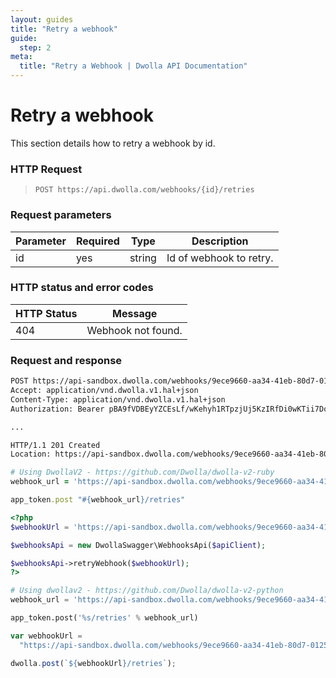 ```yaml
---
layout: guides
title: "Retry a webhook"
guide:
  step: 2
meta:
  title: "Retry a Webhook | Dwolla API Documentation"
---
```


# Retry a webhook

This section details how to retry a webhook by id.

### HTTP Request

> `POST https://api.dwolla.com/webhooks/{id}/retries`

### Request parameters

| Parameter | Required | Type   | Description             |
| --------- | -------- | ------ | ----------------------- |
| id        | yes      | string | Id of webhook to retry. |

### HTTP status and error codes

| HTTP Status | Message            |
| ----------- | ------------------ |
| 404         | Webhook not found. |

### Request and response

```bash
POST https://api-sandbox.dwolla.com/webhooks/9ece9660-aa34-41eb-80d7-0125d53b45e8/retries
Accept: application/vnd.dwolla.v1.hal+json
Content-Type: application/vnd.dwolla.v1.hal+json
Authorization: Bearer pBA9fVDBEyYZCEsLf/wKehyh1RTpzjUj5KzIRfDi0wKTii7DqY

...

HTTP/1.1 201 Created
Location: https://api-sandbox.dwolla.com/webhooks/9ece9660-aa34-41eb-80d7-0125d53b45e8/retries/5aa27a0f-cf99-418d-a3ee-67c0ff99a494
```

```ruby
# Using DwollaV2 - https://github.com/Dwolla/dwolla-v2-ruby
webhook_url = 'https://api-sandbox.dwolla.com/webhooks/9ece9660-aa34-41eb-80d7-0125d53b45e8'

app_token.post "#{webhook_url}/retries"
```

```php
<?php
$webhookUrl = 'https://api-sandbox.dwolla.com/webhooks/9ece9660-aa34-41eb-80d7-0125d53b45e8';

$webhooksApi = new DwollaSwagger\WebhooksApi($apiClient);

$webhooksApi->retryWebhook($webhookUrl);
?>
```

```python
# Using dwollav2 - https://github.com/Dwolla/dwolla-v2-python
webhook_url = 'https://api-sandbox.dwolla.com/webhooks/9ece9660-aa34-41eb-80d7-0125d53b45e8'

app_token.post('%s/retries' % webhook_url)
```

```javascript
var webhookUrl =
  "https://api-sandbox.dwolla.com/webhooks/9ece9660-aa34-41eb-80d7-0125d53b45e8";

dwolla.post(`${webhookUrl}/retries`);
```
